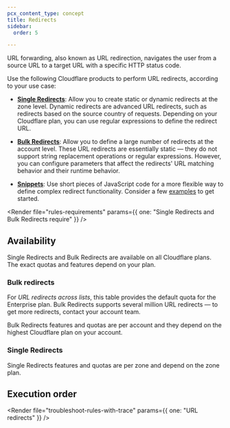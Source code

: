 ```yaml
---
pcx_content_type: concept
title: Redirects
sidebar:
  order: 5

---
```



URL forwarding, also known as URL redirection, navigates the user from a source URL to a target URL with a specific HTTP status code.

Use the following Cloudflare products to perform URL redirects, according to your use case:

* [**Single Redirects**](/rules/url-forwarding/single-redirects/): Allow you to create static or dynamic redirects at the zone level. Dynamic redirects are advanced URL redirects, such as redirects based on the source country of requests. Depending on your Cloudflare plan, you can use regular expressions to define the redirect URL.

* [**Bulk Redirects**](/rules/url-forwarding/bulk-redirects/): Allow you to define a large number of redirects at the account level. These URL redirects are essentially static — they do not support string replacement operations or regular expressions. However, you can configure parameters that affect the redirects' URL matching behavior and their runtime behavior.

* [**Snippets**](/rules/snippets/): Use short pieces of JavaScript code for a more flexible way to define complex redirect functionality. Consider a few [examples](/rules/snippets/examples/?operation=Redirect) to get started.

<Render file="rules-requirements" params={{ one: "Single Redirects and Bulk Redirects require" }} />

## Availability

Single Redirects and Bulk Redirects are available on all Cloudflare plans. The exact quotas and features depend on your plan.

### Bulk redirects

<FeatureTable id="rules.bulk_redirects" />

For *URL redirects across lists*, this table provides the default quota for the Enterprise plan. Bulk Redirects supports several million URL redirects — to get more redirects, contact your account team.

Bulk Redirects features and quotas are per account and they depend on the highest Cloudflare plan on your account.

### Single Redirects

<FeatureTable id="rules.single_redirects" />

Single Redirects features and quotas are per zone and depend on the zone plan.

## Execution order

<Render file="product-execution-order" />

<Render file="troubleshoot-rules-with-trace" params={{ one: "URL redirects" }} />
